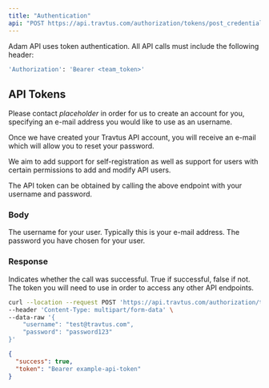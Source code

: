```yaml
---
title: "Authentication"
api: "POST https://api.travtus.com/authorization/tokens/post_credentials/"
---
```


Adam API uses token authentication. All API calls must include the following header:
```bash
'Authorization': 'Bearer <team_token>'
```

## API Tokens

Please contact _placeholder_ in order for us to create an account for you, specifying an e-mail address you would like to use as an username.

Once we have created your Travtus API account, you will receive an e-mail which will allow you to reset your password.

We aim to add support for self-registration as well as support for users with certain permissions to add and modify API users.

The API token can be obtained by calling the above endpoint with your username and password.

### Body

<ParamField body="username" type="string">
  The username for your user. Typically this is your e-mail address.
</ParamField>

<ParamField body="password" type="string">
  The password you have chosen for your user.
</ParamField>

### Response

<ResponseField name="success" type="boolean">
  Indicates whether the call was successful. True if successful, false if not.
</ResponseField>

<ResponseField name="token" type="string">
  The token you will need to use in order to access any other API endpoints.
</ResponseField>

<RequestExample>

```bash Example Request
curl --location --request POST 'https://api.travtus.com/authorization/tokens/post_credentials/' \
--header 'Content-Type: multipart/form-data' \
--data-raw '{
    "username": "test@travtus.com",
    "password": "password123"
}'
```

</RequestExample>

<ResponseExample>

```json Response
{
  "success": true,
  "token": "Bearer example-api-token"
}
```

</ResponseExample>
